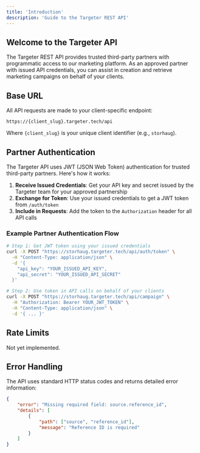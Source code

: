 ```yaml
---
title: 'Introduction'
description: 'Guide to the Targeter REST API'
---
```


## Welcome to the Targeter API

The Targeter REST API provides trusted third-party partners with programmatic access to our marketing platform. As an approved partner with issued API credentials, you can assist in creation and retrieve marketing campaigns on behalf of your clients.

## Base URL

All API requests are made to your client-specific endpoint:

```
https://{client_slug}.targeter.tech/api
```

Where `{client_slug}` is your unique client identifier (e.g., `storhaug`).

## Partner Authentication

The Targeter API uses JWT (JSON Web Token) authentication for trusted third-party partners. Here's how it works:

1. **Receive Issued Credentials**: Get your API key and secret issued by the Targeter team for your approved partnership
2. **Exchange for Token**: Use your issued credentials to get a JWT token from `/auth/token`
3. **Include in Requests**: Add the token to the `Authorization` header for all API calls

### Example Partner Authentication Flow

```bash
# Step 1: Get JWT token using your issued credentials
curl -X POST "https://storhaug.targeter.tech/api/auth/token" \
  -H "Content-Type: application/json" \
  -d '{
    "api_key": "YOUR_ISSUED_API_KEY",
    "api_secret": "YOUR_ISSUED_API_SECRET"
  }'

# Step 2: Use token in API calls on behalf of your clients
curl -X POST "https://storhaug.targeter.tech/api/campaign" \
  -H "Authorization: Bearer YOUR_JWT_TOKEN" \
  -H "Content-Type: application/json" \
  -d '{ ... }'
```

## Rate Limits

Not yet implemented.

## Error Handling

The API uses standard HTTP status codes and returns detailed error information:

```json
{
    "error": "Missing required field: source.reference_id",
    "details": [
        {
            "path": ["source", "reference_id"],
            "message": "Reference ID is required"
        }
    ]
}
```
